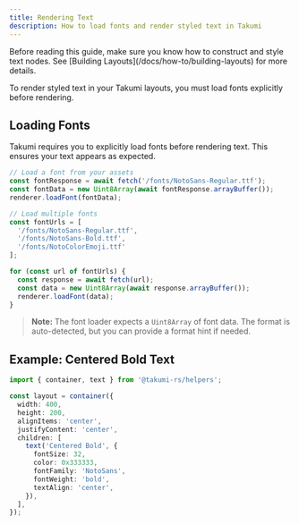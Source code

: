 ```yaml
---
title: Rendering Text
description: How to load fonts and render styled text in Takumi
---
```


<Callout>
Before reading this guide, make sure you know how to construct and style text nodes. See [Building Layouts](/docs/how-to/building-layouts) for more details.
</Callout>

To render styled text in your Takumi layouts, you must load fonts explicitly before rendering.

## Loading Fonts

Takumi requires you to explicitly load fonts before rendering text. This ensures your text appears as expected.

```javascript
// Load a font from your assets
const fontResponse = await fetch('/fonts/NotoSans-Regular.ttf');
const fontData = new Uint8Array(await fontResponse.arrayBuffer());
renderer.loadFont(fontData);

// Load multiple fonts
const fontUrls = [
  '/fonts/NotoSans-Regular.ttf',
  '/fonts/NotoSans-Bold.ttf',
  '/fonts/NotoColorEmoji.ttf'
];

for (const url of fontUrls) {
  const response = await fetch(url);
  const data = new Uint8Array(await response.arrayBuffer());
  renderer.loadFont(data);
}
```

> **Note:** The font loader expects a `Uint8Array` of font data. The format is auto-detected, but you can provide a format hint if needed.

## Example: Centered Bold Text

```typescript
import { container, text } from '@takumi-rs/helpers';

const layout = container({
  width: 400,
  height: 200,
  alignItems: 'center',
  justifyContent: 'center',
  children: [
    text('Centered Bold', {
      fontSize: 32,
      color: 0x333333,
      fontFamily: 'NotoSans',
      fontWeight: 'bold',
      textAlign: 'center',
    }),
  ],
});
```

 